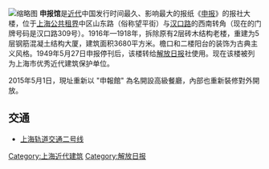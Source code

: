 {{unreferenced|time=2009-2-3}}
[[File:Former_Shun_Pao_Building_Shanghai.JPG|缩略图]]
'''申报馆'''是[[近代|近代]]中国发行时间最久、影响最大的报纸《[[申报|申报]]》的报社大楼，位于[[上海公共租界|上海公共租界]]中区山东路（俗称望平街）与[[汉口路|汉口路]]的西南转角（现在的门牌号码是汉口路309号）。1916年—1918年，拆除原有2层砖木结构老楼，重建为5层钢筋混凝土结构大厦，建筑面积3680平方米。檐口和二楼阳台的装饰为古典主义风格。1949年5月27日申报停刊后，该楼转给[[解放日报|解放日报]]社使用。现在该楼被列为上海市优秀近代建筑保护单位。

2015年5月1日，現址重新以 "申報館" 為名開設高級餐廳，內部也重新裝修對外開放。

== 交通 ==
*[[上海轨道交通二号线|上海轨道交通二号线]]

{{第二批上海市优秀历史建筑}}
{{Chinese building-stub}}

[[Category:上海近代建筑|Category:上海近代建筑]]
[[Category:解放日报|Category:解放日报]]